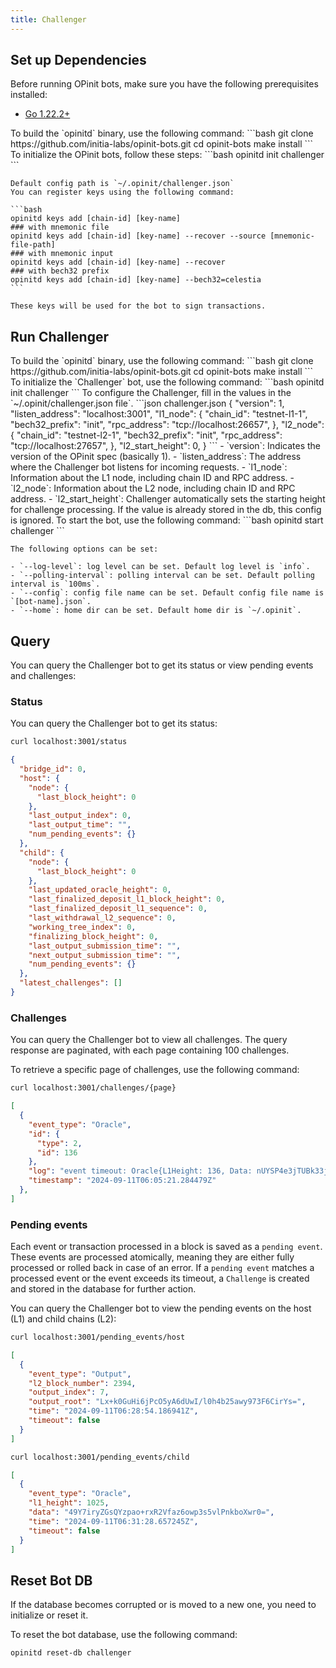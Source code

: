 ```yaml
---
title: Challenger
---
```


## Set up Dependencies

Before running OPinit bots, make sure you have the following prerequisites installed:
- [Go 1.22.2+](https://go.dev/doc/install)

<Steps>
  <Step title="Build opinitd">
    To build the `opinitd` binary, use the following command:
    ```bash
    git clone https://github.com/initia-labs/opinit-bots.git
    cd opinit-bots
    make install
    ```
  </Step>
  <Step title="Initialize Bot">
    To initialize the OPinit bots, follow these steps:
    ```bash
    opinitd init challenger
    ```
    
    Default config path is `~/.opinit/challenger.json`
    You can register keys using the following command:
    
    ```bash
    opinitd keys add [chain-id] [key-name]
    ### with mnemonic file
    opinitd keys add [chain-id] [key-name] --recover --source [mnemonic-file-path]
    ### with mnemonic input
    opinitd keys add [chain-id] [key-name] --recover
    ### with bech32 prefix
    opinitd keys add [chain-id] [key-name] --bech32=celestia
    ```
    
    These keys will be used for the bot to sign transactions.
  </Step>
</Steps>


## Run Challenger

<Steps>
  <Step title="Build opinitd">
    To build the `opinitd` binary, use the following command:
    ```bash
    git clone https://github.com/initia-labs/opinit-bots.git
    cd opinit-bots
    make install
    ```
  </Step>
  <Step title="Initialize Challenger Bot">
    To initialize the `Challenger` bot, use the following command:
    ```bash
    opinitd init challenger
    ``` 
  </Step>
  <Step title= "Configuration">
    To configure the Challenger, fill in the values in the `~/.opinit/challenger.json file`.
    ```json challenger.json
    {
      "version": 1,
      "listen_address": "localhost:3001",
      "l1_node": {
        "chain_id": "testnet-l1-1",
        "bech32_prefix": "init",
        "rpc_address": "tcp://localhost:26657",
      },
      "l2_node": {
        "chain_id": "testnet-l2-1",
        "bech32_prefix": "init",
        "rpc_address": "tcp://localhost:27657",
      },
      "l2_start_height": 0,
    }
    ```
    - `version`: Indicates the version of the OPinit spec (basically 1).
    - `listen_address`: The address where the Challenger bot listens for incoming requests.
    - `l1_node`: Information about the L1 node, including chain ID and RPC address.
    - `l2_node`: Information about the L2 node, including chain ID and RPC address.
    - `l2_start_height`: Challenger automatically sets the starting height for challenge processing. If the value is already stored in the db, this config is ignored.
  </Step>
  <Step title="Start Bot">
    To start the bot, use the following command:
    ```bash
    opinitd start challenger
    ```
    
    The following options can be set:

    - `--log-level`: log level can be set. Default log level is `info`.
    - `--polling-interval`: polling interval can be set. Default polling interval is `100ms`.
    - `--config`: config file name can be set. Default config file name is `[bot-name].json`.
    - `--home`: home dir can be set. Default home dir is `~/.opinit`.
  </Step>
</Steps>

## Query

You can query the Challenger bot to get its status or view pending events and challenges:

### Status

You can query the Challenger bot to get its status:

```bash
curl localhost:3001/status
```

```json
{
  "bridge_id": 0,
  "host": {
    "node": {
      "last_block_height": 0
    },
    "last_output_index": 0,
    "last_output_time": "",
    "num_pending_events": {}
  },
  "child": {
    "node": {
      "last_block_height": 0
    },
    "last_updated_oracle_height": 0,
    "last_finalized_deposit_l1_block_height": 0,
    "last_finalized_deposit_l1_sequence": 0,
    "last_withdrawal_l2_sequence": 0,
    "working_tree_index": 0,
    "finalizing_block_height": 0,
    "last_output_submission_time": "",
    "next_output_submission_time": "",
    "num_pending_events": {}
  },
  "latest_challenges": []
}
```

### Challenges

You can query the Challenger bot to view all challenges. The query response are paginated, with each page containing 100 challenges.

To retrieve a specific page of challenges, use the following command:

```bash
curl localhost:3001/challenges/{page}
```

```json
[
  {
    "event_type": "Oracle",
    "id": {
      "type": 2,
      "id": 136
    },
    "log": "event timeout: Oracle{L1Height: 136, Data: nUYSP4e3jTUBk33jFSYuWW28U+uTO+g3IO5/iZfbDTo, Time: 2024-09-11 06:01:21.257012 +0000 UTC}",
    "timestamp": "2024-09-11T06:05:21.284479Z"
  },
]
```

### Pending events

Each event or transaction processed in a block is saved as a `pending event`. These events are processed atomically, meaning they are either fully processed or rolled back in case of an error. If a `pending event` matches a processed event or the event exceeds its timeout, a `Challenge` is created and stored in the database for further action.

You can query the Challenger bot to view the pending events on the host (L1) and child chains (L2):

```bash
curl localhost:3001/pending_events/host
```

```json
[
  {
    "event_type": "Output",
    "l2_block_number": 2394,
    "output_index": 7,
    "output_root": "Lx+k0GuHi6jPcO5yA6dUwI/l0h4b25awy973F6CirYs=",
    "time": "2024-09-11T06:28:54.186941Z",
    "timeout": false
  }
]
```

```bash
curl localhost:3001/pending_events/child
```

```json
[
  {
    "event_type": "Oracle",
    "l1_height": 1025,
    "data": "49Y7iryZGsQYzpao+rxR2Vfaz6owp3s5vlPnkboXwr0=",
    "time": "2024-09-11T06:31:28.657245Z",
    "timeout": false
  }
]
```

## Reset Bot DB

If the database becomes corrupted or is moved to a new one, you need to initialize or reset it.

To reset the bot database, use the following command:

```bash
opinitd reset-db challenger
```